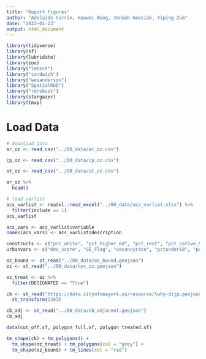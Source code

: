 ```yaml
---
title: "Report Figures"
author: "Adelaide Currin, Haowei Wang, Jennah Gosciak, Yiping Zuo"
date: "2023-01-23"
output: html_document
---
```


```r
library(tidyverse)
library(sf)
library(lubridate)
library(zoo)
library("lmtest")
library("sandwich")
library("wesanderson")
library("SpatialRDD")
library("rdrobust")
library(stargazer)
library(tmap)
```

# Load Data

```r
# download data
ar_oz <- read_csv("../00_data/ar_oz.csv")

cp_oz <- read_csv("../00_data/cp_oz.csv")

st_oz <- read_csv("../00_data/st_oz.csv")

ar_oz %>%
  head()

# load varlist
acs_varlist <- readxl::read_excel("../00_data/acs_varlist.xlsx") %>%
  filter(include == 1)
acs_varlist

acs_vars <- acs_varlist$variable
names(acs_vars) <- acs_varlist$description

constructs <- c("pct_white", "pct_higher_ed", "pct_rent", "pct_native_hc_covered", "pct_poverty", "minutes_commute_avg")
urbanvars <- c("dec_score", "SE_Flag", "vacancyrate", "pctunder18", "pctover64")

oz_bound <- st_read("../00_data/oz_bound.geojson")
oz <- st_read("../00_data/nyc_oz.geojson")

oz_treat <- oz %>% 
  filter(DESIGNATED == "True")

cb <- st_read("https://data.cityofnewyork.us/resource/twhy-dzjp.geojson?$limit=1000000") %>%
  st_transform(2263)

cb_adj <- st_read("../00_data/cb_adjacent.geojson")
cb_adj
```

```r
data(cut_off.sf, polygon_full.sf, polygon_treated.sf)

tm_shape(cb) + tm_polygons() + 
  tm_shape(oz_treat) + tm_polygons(col = "grey") + 
  tm_shape(oz_bound) + tm_lines(col = "red")
```


